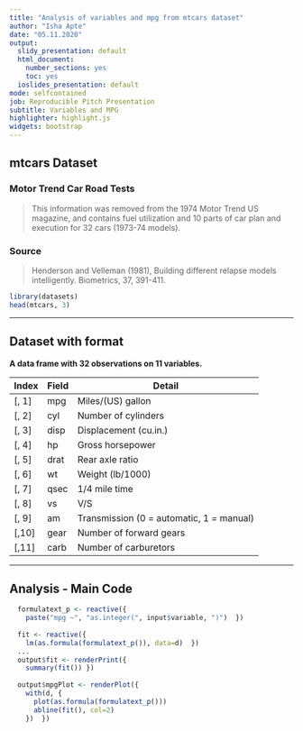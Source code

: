 ---
title: "Analysis of variables and mpg from mtcars dataset"
author: "Isha Apte"
date: "05.11.2020"
output:
  slidy_presentation: default
  html_document:
    number_sections: yes
    toc: yes
  ioslides_presentation: default
mode: selfcontained
job: Reproducible Pitch Presentation
subtitle: Variables and MPG
highlighter: highlight.js
widgets: bootstrap
---



## mtcars Dataset

### Motor Trend Car Road Tests

>This information was removed from the 1974 Motor Trend US magazine, and contains fuel utilization and 10 parts of car plan and execution for 32 cars (1973-74 models).

### Source
>Henderson and Velleman (1981), Building different relapse models intelligently. Biometrics, 37, 391-411.

```{r}
library(datasets)
head(mtcars, 3)
```
---

## Dataset with format

**A data frame with 32 observations on 11 variables.**

| Index | Field | Detail |
------- | ----- | ------ |
| [, 1] | mpg | Miles/(US) gallon |
| [, 2]  | cyl | Number of cylinders |
| [, 3]	| disp | Displacement (cu.in.) |
| [, 4]	| hp | Gross horsepower |
| [, 5]	| drat | Rear axle ratio |
| [, 6]	| wt | Weight (lb/1000) |
| [, 7]	| qsec | 1/4 mile time |
| [, 8]	| vs | V/S |
| [, 9]	| am | Transmission (0 = automatic, 1 = manual) |
| [,10]	| gear | Number of forward gears |
| [,11]	| carb | Number of carburetors |

---

## Analysis - Main Code

```r
  formulatext_p <- reactive({
    paste("mpg ~", "as.integer(", input$variable, ")")  })
  
  fit <- reactive({
    lm(as.formula(formulatext_p()), data=d)  })
  ...
  output$fit <- renderPrint({
    summary(fit()) })
  
  output$mpgPlot <- renderPlot({
    with(d, {
      plot(as.formula(formulatext_p()))
      abline(fit(), col=2)
    })  })
```